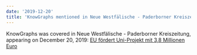 ```yaml
---
date: '2019-12-20'
title: 'KnowGraphs mentioned in Neue Westfälische - Paderborner Kreiszeitung'
---
```


KnowGraphs was covered in Neue Westfälische - Paderborner Kreiszeitung, appearing on December 20, 2019: [EU fördert Uni-Projekt mit 3,8 Millionen Euro](/downloads/2019-12-20-Pressespiegel-der-Universität-Paderborn.pdf)
